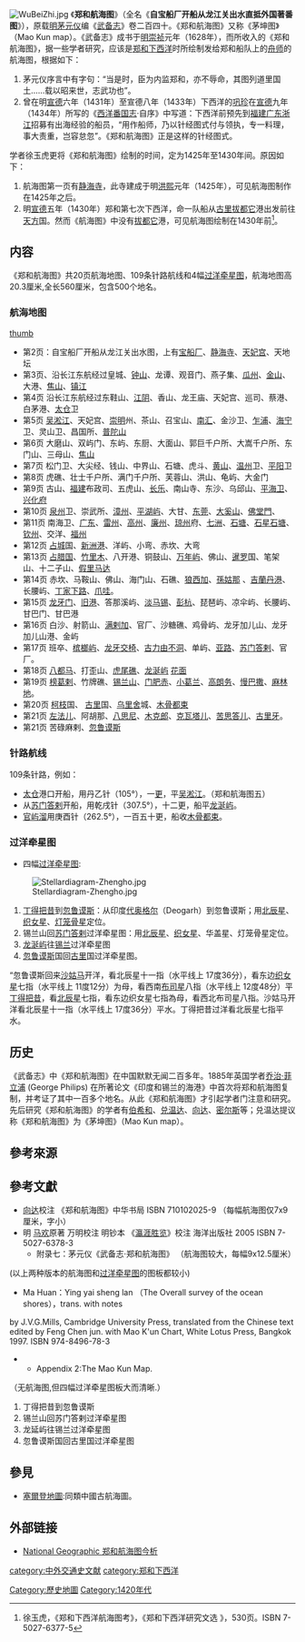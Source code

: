 [[File:WuBeiZhi.jpg|thumb]]
《'''郑和航海图'''》（全名《'''自宝船厂开船从龙江关出水直抵外国著番图'''》），原载[[明|明]][[茅元仪|茅元仪]]编《[[武备志|武备志]]》卷二百四十。《郑和航海图》又称《茅坤图》（Mao Kun map）。《武备志》成书于[[明|明]][[崇祯|崇祯]]元年（1628年），而所收入的《郑和航海图》，据一些学者研究，应该是[[郑和下西洋|郑和下西洋]]时所绘制发给郑和船队上的[[舟师|舟师]]的航海图，根据如下：
#茅元仪序言中有字句：“当是时，臣为内监郑和，亦不辱命，其图列道里国土……载以昭来世，志武功也”。
#曾在明[[宣德|宣德]]六年（1431年）至宣德八年（1433年）下西洋的[[巩珍|巩珍]]在[[宣德|宣德]]九年（1434年）所写的《[[西洋番国志|西洋番国志]]·自序》中写道：下西洋前预先到[[福建|福建]][[广东|广东]][[浙江|浙江]]招募有出海经验的船员，“用作船师，乃以针经图式付与领执，专一料理，事大责重，岂容怠忽”。《郑和航海图》正是这样的针经图式。

学者徐玉虎更将《郑和航海图》绘制的时间，定为1425年至1430年间。原因如下：
#航海图第一页有[[静海寺|静海寺]]，此寺建成于明[[洪熙|洪熙]]元年（1425年），可见航海图制作在1425年之后。
#明[[宣德|宣德]]五年（1430年）郑和第七次下西洋，命一队船从[[古里|古里]][[拔都它|拔都它]]港出发前往[[天方|天方]]国。然而《航海图》中没有[[拔都它|拔都它]]港，可见航海图绘制在1430年前<ref>徐玉虎，《郑和下西洋航海图考》，《郑和下西洋研究文选 》，530页。ISBN 7-5027-6377-5</ref>。

==内容==
《郑和航海图》共20页航海地图、109条针路航线和4幅[[过洋牵星术|过洋牵星图]]，航海地图高20.3厘米,全长560厘米，包含500个地名。
===航海地图===
[[文件:郑和航海图五.jpg|thumb]]
*第2页：自宝船厂开船从龙江关出水图，上有[[宝船厂|宝船厂]]、[[静海寺|静海寺]]、[[南京天妃宫|天妃宫]]、天地坛
*第3页、沿长江东航经过皇城、[[紫金山|钟山]]、龙谭、观音门、燕子集、[[瓜州|瓜州]]、[[金山_(鎮江)|金山]]、大港、[[焦山|焦山]]、[[镇江|镇江]]
*第4页 沿长江东航经过东鞋山、[[江阴|江阴]]、香山、龙王庙、天妃宫、巡司、蔡港、白茅港、[[太仓|太仓]]卫
*第5页 [[吴淞江|吴淞江]]、天妃宫、[[崇明|崇明]]州、茶山、召宝山、[[南汇|南汇]]、金沙卫、[[乍浦|乍浦]]、[[海宁|海宁]]卫、灵山卫、昌国所、[[普陀山|普陀山]]
*第6页 大磨山、双屿门、东屿、东厨、大面山、郭巨千户所、大嵩千户所、东门山、三母山、[[焦山|焦山]]
*第7页 松门卫、大尖经、钱山、中界山、石塘、虎斗、[[黄山|黄山]]、[[温州|温州]]卫、[[平阳|平阳]]卫
*第8页 虎礁、壮士千户所、满门千户所、芙蓉山、洪山、龟屿、大金门
*第9页 古山、[[福建|福建]]布政司、五虎山、[[长乐|长乐]]、南山寺、东沙、乌邱山、[[平海卫|平海卫]]、[[兴化府|兴化府]]
*第10页 [[泉州|泉州]]卫、崇武所、[[漳州|漳州]]、[[澎湖群島|平湖屿]]、大甘、[[东莞|东莞]]、[[大奚山|大奚山]]、[[佛堂門|佛堂門]]、
*第11页 南海卫、[[广东|广东]]、[[雷州|雷州]]、[[高州|高州]]、[[廉州|廉州]]、[[琼州|琼州]]府、[[七洲洋|七洲]]、[[西沙群岛|石塘]]、[[东沙群岛|石星石塘]]、[[钦州|钦州]]、交洋、[[福州|福州]]
*第12页 [[占城|占城]]国、[[新洲港|新洲港]]、洋屿、小弯、赤坎、大弯
*第13页 [[真腊|占腊国]]、[[竹里木|竹里木]]、八开港、铜鼓山、[[汶萊|万年屿]]、佛山、[[暹罗|暹罗]]国、笔架山、十二子山、[[加里曼丹|假里马达]]
*第14页 赤坎、马鞍山、佛山、海门山、石礁、[[狼西加|狼西加]]、[[孫姑那|孫姑那]] 、[[吉蘭丹|吉蘭丹港]]、长腰屿、[[丁加奴|丁家下路]]、[[爪哇|爪哇]]。
*第15页 [[龙牙门|龙牙门]]、[[旧港|旧港]]、答那溪屿、[[新加坡|淡马锡]]、[[彭亨|彭杭]]、琵琶屿、凉伞屿、长腰屿、甘巴门、甘巴港
*第16页 白沙、射箭山、[[满剌加|满剌加]]、官厂、沙糖礁、鸡骨屿、龙牙加儿山、龙牙加儿山港、金屿
*第17页 班卒、[[槟榔屿|槟榔屿]]、[[龙牙交椅|龙牙交椅]]、[[古力由不洞|古力由不洞]]、单屿、[[亚路|亚路]]、[[苏门答剌|苏门答剌]]、官厂。
*第18页 [[八都马|八都马]]、打歪山、[[虎尾礁|虎尾礁]]、[[龙涎屿|龙涎屿]] [[那孤儿|花面]]
*第19页 [[孟加拉|榜葛剌]]、竹牌礁、[[锡兰|锡兰山]]、[[门肥赤|门肥赤]]、[[小葛兰|小葛兰]]、[[高朗务|高朗务]]、[[慢巴撒|慢巴撒]]、[[麻林地|麻林地]]。
*第20页 [[柯枝|柯枝]]国、 [[古里|古里]]国、[[乌里舍|乌里舍]]城、[[木骨都束|木骨都束]]
*第21页 [[左法儿|左法儿]]、阿胡那、[[八思尼|八思尼]]、[[木克郎|木克郎]]、[[克瓦塔儿|克瓦塔儿]]、[[苦思答儿|苦思答儿]]、[[古里牙|古里牙]]。
*第21页 苦碌麻剌、[[忽鲁谟斯|忽鲁谟斯]]

===针路航线===
109条针路，例如：
*[[太仓|太仓]]港口开船，用丹乙针（105°），一[[更|更]]，平[[吴淞江|吴淞江]]。（郑和航海图五）
*从[[苏门答剌|苏门答剌]]开船，用乾戌针（307.5°），十二更，船平[[龙涎屿|龙涎屿]]。
*[[官屿溜|官屿溜]]用庚酉针（262.5°），一百五十更，船收[[木骨都束|木骨都束]]。

===过洋牵星图===
*四幅[[过洋牵星术|过洋牵星图]]:
[[File:Stellardiagram-Zhengho.jpg|thumb]]
#[[丁得把昔|丁得把昔]]到[[忽鲁谟斯|忽鲁谟斯]]：从印度[[代奥格尔|代奥格尔]]（Deogarh）到忽鲁谟斯；用[[北极星|北辰星]]、[[织女星|织女星]]、[[灯笼骨星|灯笼骨星]]定位。
#锡兰山回[[苏门答剌|苏门答剌]]过洋牵星图：用[[北极星|北辰星]]、[[织女星|织女星]]、华盖星、灯笼骨星定位。
#[[龙涎屿|龙涎屿]]往[[锡兰|锡兰]]过洋牵星图
#[[忽鲁谟斯|忽鲁谟斯]]国回[[古里|古里]]国过洋牵星图。
“忽鲁谟斯回来[[沙姑马|沙姑马]]开洋，看北辰星十一指（水平线上 17度36分），看东边[[织女星|织女星]]七指（水平线上 11度12分）为母，看西南[[布司星|布司星]]八指（水平线上 12度48分）平[[丁得把昔|丁得把昔]]，看[[北辰星|北辰星]]七指，看东边织女星七指為母，看西北布司星八指。沙姑马开洋看北辰星十一指（水平线上 17度36分）平水。丁得把昔过洋看北辰星七指平水。

==历史==
《武备志》中《郑和航海图》在中国默默无闻二百多年。1885年英国学者[[乔治·菲立浦|乔治·菲立浦]] (George Philips) 在所著论文《印度和锡兰的海港》中首次将郑和航海图复制，并考证了其中一百多个地名。从此《郑和航海图》才引起学者门注意和研究。先后研究《郑和航海图》的学者有[[伯希和|伯希和]]、[[兑温达|兑温达]]、[[向达|向达]]、[[密尔斯|密尔斯]]等；兑温达提议称《郑和航海图》为《茅坤图》（Mao Kun map）。

==參考來源==
<div class="references-small">
<references />
</div>

==參考文獻==
*[[向达|向达]]校注 《郑和航海图》中华书局  ISBN 710102025-9  （每幅航海图仅7x9厘米，字小）
*明 [[马欢|马欢]]原著 万明校注 明钞本 《[[瀛涯胜览|瀛涯胜览]]》校注 海洋出版社 2005 ISBN 7-5027-6378-3 
**附录七：茅元仪《武备志·郑和航海图》 （航海图较大，每幅9x12.5厘米）
(以上两种版本的航海图和[[过洋牵星术|过洋牵星图]]的图板都较小)
*Ma Huan：Ying yai sheng lan （The Overall survey of the ocean shores），trans. with notes 
by J.V.G.Mills, Cambridge University Press, translated from the Chinese text edited by Feng Chen jun. with Mao K'un Chart, White Lotus Press, Bangkok 1997. ISBN 974-8496-78-3
**Appendix 2:The Mao Kun Map. 
（无航海图,但四幅过洋牵星图板大而清晰.）
#丁得把昔到忽鲁谟斯 
#锡兰山回苏门答剌过洋牵星图 
#龙延屿往锡兰过洋牵星图 
#忽鲁谟斯国回古里国过洋牵星图

== 參見 ==
*[[塞爾登地圖|塞爾登地圖]]:同類中國古航海圖。

==外部链接==
{{commonscat|Mao Kun map}}
*[http://ngmchina.com.cn/web/?action-viewnews-itemid-12874  National Geographic 郑和航海图今析]

{{郑和下西洋}}
{{中国地图}}

[[category:中外交通史文献|category:中外交通史文献]]
[[Category:歷史地圖|Category:歷史地圖]]
[[category:郑和下西洋|category:郑和下西洋]]
[[Category:1420年代|Category:1420年代]]
